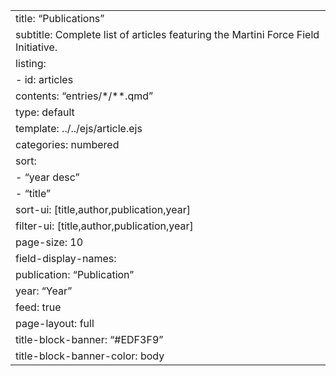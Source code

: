 ---
title: "Publications"
subtitle: Complete list of articles featuring the Martini Force Field Initiative.
listing:
  - id: articles
    contents: "entries/*/**.qmd"
    type: default
    template: ../../ejs/article.ejs
    categories: numbered
    sort:
      - "year desc"
      - "title"
    sort-ui: [title,author,publication,year]
    filter-ui: [title,author,publication,year]
    page-size: 10
    field-display-names: 
      publication: "Publication"
      year: "Year"
    feed: true  
page-layout: full
title-block-banner: "#EDF3F9"
title-block-banner-color: body
---